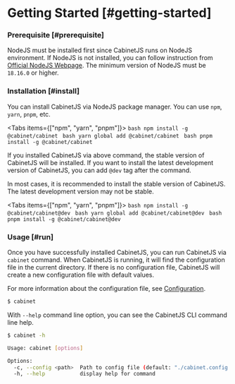 
# Getting Started [#getting-started]

### Prerequisite [#prerequisite]

NodeJS must be installed first since CabinetJS runs on NodeJS environment. If NodeJS is not installed, you can follow
instruction from [Official NodeJS Webpage](https://nodejs.org/ko/). The minimum version of NodeJS must be `18.16.0` or higher.

### Installation [#install]

You can install CabinetJS via NodeJS package manager. You can use `npm`, `yarn`, `pnpm`, etc.

<Tabs items={["npm", "yarn", "pnpm"]}>
    <Tab>
        ```bash
        npm install -g @cabinet/cabinet
        ```
    </Tab>
    <Tab>
        ```bash
        yarn global add @cabinet/cabinet
        ```
    </Tab>
    <Tab>
        ```bash
        pnpm install -g @cabinet/cabinet
        ```
    </Tab>
</Tabs>

If you installed CabinetJS via above command, the stable version of CabinetJS will be installed. If you want to install
the latest development version of CabinetJS, you can add `@dev` tag after the command.

<Callout type="warning">
    In most cases, it is recommended to install the stable version of CabinetJS. The latest development version may not be stable.
</Callout>

<Tabs items={["npm", "yarn", "pnpm"]}>
    <Tab>
        ```bash
        npm install -g @cabinet/cabinet@dev
        ```
    </Tab>
    <Tab>
        ```bash
        yarn global add @cabinet/cabinet@dev
        ```
    </Tab>
    <Tab>
        ```bash
        pnpm install -g @cabinet/cabinet@dev
        ```
    </Tab>
</Tabs>

### Usage [#run]

Once you have successfully installed CabinetJS, you can run CabinetJS via `cabinet` command. When CabinetJS is running,
it will find the configuration file in the current directory. If there is no configuration file, CabinetJS will create a
new configuration file with default values.

For more information about the configuration file, see [Configuration](/config/overview).

```bash
$ cabinet
```

With `--help` command line option, you can see the CabinetJS CLI command line help.

```bash
$ cabinet -h

Usage: cabinet [options]

Options:
  -c, --config <path>  Path to config file (default: "./cabinet.config.json")
  -h, --help           display help for command
```
